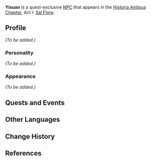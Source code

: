 {{Meta
<!-- REMOVE THIS TEMPLATE AFTER ADDING MISSING INFO -->
|missing_NPC_profile  = yes
}}
{{Character Infobox
|image            = NPC Yixuan.png
|voiceEN          = [https://www.ryancoltlevy.com/ Ryan Colt Levy]<ref>Twitter: [https://twitter.com/ryancoltlevy/status/1326710947268845568 EN VA Self Announcement]</ref>
|type             = Quest NPC
|region           = Liyue
|title            = Archaeologist
}}
'''Yixuan''' {{Lang|zh=逸轩|zh_rm=Yìxuān}} is a quest-exclusive [[NPC]] that appears in the [[Historia Antiqua Chapter]], Act I: [[Sal Flore]].
<!--
==Location==
<gallery>
NPC Location Yixuan.png|Yixuan's location
NPC Location Yixuan Context.png|Additional context
</gallery>
-->
==Profile==
<!-- detailed story/lore information goes here -->
''(To be added.)''

===Personality===
''(To be added.)''

===Appearance===
''(To be added.)''

==Quests and Events==
{{Quests and Events}}

==Other Languages==
{{Other Languages
|default_hidden = 1
|en      = Yixuan
|zhs     = 逸轩
|zhs_rm  = Yìxuān
|zht     = 逸軒
|zht_rm  = Yìxuān
|ja      = 逸軒
|ja_rm   = Itsuken{{Assumed}}
|ko      = {{tt|일헌|逸軒}}
|ko_rm   = Ilheon
|es      = Yixuan
|fr      = Yixuan
|ru      = И Сюань
|th      = Yixuan
|vi      = Yixuan
|de      = Yixuan
|id      = Yixuan
|pt      = Yixuan
|tr      = Yixuan
|it      = Yixuan
}}

==Change History==
{{Change History|1.1}}

==References==
{{Reflist}}